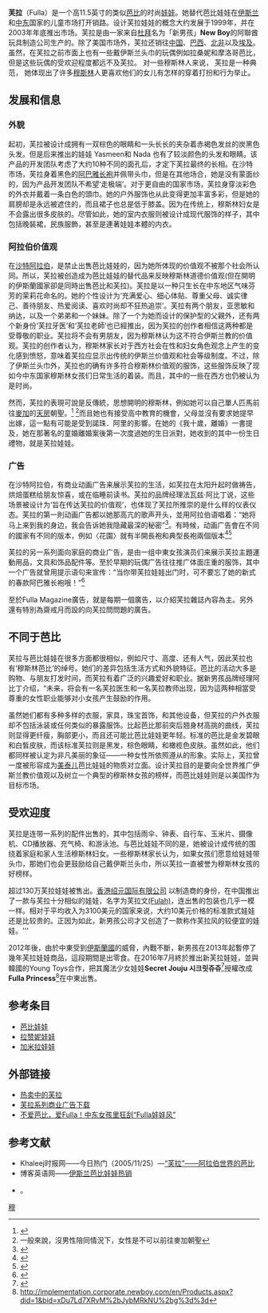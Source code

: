 '''芙拉'''（Fulla）是一个高11.5英寸的类似[[芭比娃娃|芭比]]的时尚[[玩偶|娃娃]]。她替代芭比娃娃在[[伊斯兰|伊斯兰]]和[[中东|中东]]国家的儿童市场打开销路。设计芙拉娃娃的概念大约发展于1999年，并在2003年年底推出市场。芙拉是由一家来自[[杜拜|杜拜]]名为「新男孩」'''New Boy'''的阿聯酋玩具制造公司生产的。除了美国市场外，芙拉还销往[[中国|中国]]、[[巴西|巴西]]、[[北非|北非]]以及[[埃及|埃及]]。虽然，在芙拉之前市面上也有一些戴伊斯兰头巾的玩偶例如拉桑妮和摩洛哥芭比， 但是这些玩偶的受欢迎程度都远不及芙拉。 对一些穆斯林人来说， 芙拉是一种典范， 她体现出了许多[[穆斯林|穆斯林]]人更喜欢他们的女儿有怎样的穿着打扮和行为举止。


== 发展和信息 ==
=== 外貌 ===
起初，芙拉被设计成拥有一双棕色的眼睛和一头长长的夹杂着赤褐色发丝的炭黑色头发。但是后来推出的娃娃 Yasmeen和 Nada 也有了较淡颜色的头发和眼睛。该产品的开发团队考虑了大约10种不同的面孔后，才定下芙拉最终的长相。在沙特市场，芙拉身着黑色的[[阿巴雅长袍|阿巴雅长袍]]并佩带头巾，但是在其他场合，她是没有蒙面纱的，因为产品开发团队不希望‘走极端’。对于更自由的国家市场，芙拉身穿淡彩色的外衣并戴着一条白色的頭巾。她的户外服饰也从此变得更加丰富多彩，但是她的肩膀却是永远被遮住的，而且裙子也总是低于膝盖。因为在传统上，穆斯林妇女是不会露出很多皮肤的。尽管如此，她的室内衣服则被设计成现代服饰的样子，其中包括晚裝裙，民族服飾，甚至是連著娃娃本體的内衣。

=== 阿拉伯价值观 ===
在[[沙特阿拉伯|沙特阿拉伯]]，是禁止出售芭比娃娃的，因为她所体现的价值观不被那个社会所认同。所以，芙拉被创造成为芭比娃娃的替代品来反映穆斯林道德价值观(但在開明的伊斯蘭國家卻是同時出售芭比和芙拉)。芙拉是以一种只生长在中东地区气味芬芳的茉莉花命名的。她的个性设计为‘充满爱心、细心体贴、尊重父母、诚实律己、善待朋友、热爱阅读、喜欢时尚却不狂热追崇’。芙拉有两个朋友，亚思敏和纳达，以及一个弟弟和一个妹妹。除了一个为她而设计的保护型的父親外，还有两个新身份‘芙拉牙医’和‘芙拉老師’也已經推出，因为芙拉的创作者相信这两种都是受尊敬的职业。芙拉将不会有男朋友，因为穆斯林认为这不符合伊斯兰教的价值观。芙拉的创作者认为，穆斯林家长对于西方社会在性和妇女角色观念上产生的变化感到愤怒，意味着芙拉应显示出传统的伊斯兰价值观和社会等级制度。不过，除了伊斯兰头巾外，芙拉也的确有许多符合穆斯林价值观的服饰，这些服饰反映了现如今中东国家穆斯林女孩们日常生活的着装。而且，其中的一些在西方也仍被认为是时尚。

然而，芙拉的表現可說是反傳統，思想開明的穆斯林，例如她可以自己單人匹馬前往[[麥加|麥加]]的[[天房|天房]]朝聖。<ref>{{Cite web |url=http://www.youtube.com/watch?v=27NrOKxCGGI |title=存档副本 |access-date=2013-05-05 |archive-date=2021-03-16 |archive-url=https://web.archive.org/web/20210316094418/https://www.youtube.com/watch?v=27NrOKxCGGI |dead-url=no }}</ref> <ref>一般來說，沒男性陪同情況下，女性是不可以前往麥加朝聖</ref>而且她也有接受高中教育的機會，父母並沒有要求她提早出嫁，這一點有可能是受到諾珠．阿里的影響。在她的《我十歲，離婚》一書提及，她在那著名的童婚離婚案後第一次度過她的生日派對，她收到的其中一份生日禮物，就是芙拉娃娃。

=== 广告 ===
在沙特阿拉伯，有商业动画广告来展示芙拉的生活，如芙拉在太阳升起时做祷告，烘焙蛋糕给朋友惊喜，或在临睡前读书。芙拉的品牌经理法瓦兹·阿比丁说，这些场景被设计为‘旨在传达芙拉的价值观’，也体现了芙拉所推崇的是什么样的仪表仪态。芙拉的第一則动画广告都以她那高亢的歌声开头，並用阿拉伯语唱着：“她将马上来到我的身边，我会告诉她我隐藏最深的秘密”<ref>{{Cite web |url=https://www.youtube.com/watch?v=24oR8uG_BmI |title=存档副本 |access-date=2014-03-22 |archive-date=2020-11-07 |archive-url=https://web.archive.org/web/20201107101326/https://www.youtube.com/watch?v=24oR8uG_BmI |dead-url=no }}</ref>。有時候，动画广告會在不同的國家有不同的版本，例如〈花園〉就有半開長袍和典型長袍兩個版本<ref>{{Cite web |url=https://www.youtube.com/watch?v=Kcm7pctf2Js |title=存档副本 |access-date=2014-03-22 |archive-date=2014-07-19 |archive-url=https://web.archive.org/web/20140719012550/https://www.youtube.com/watch?v=Kcm7pctf2Js |dead-url=no }}</ref><ref>{{Cite web |url=https://www.youtube.com/watch?v=CFITLSCtEwo |title=存档副本 |access-date=2014-03-22 |archive-date=2014-07-19 |archive-url=https://web.archive.org/web/20140719003941/https://www.youtube.com/watch?v=CFITLSCtEwo |dead-url=no }}</ref>

芙拉的另一系列面向家庭的商业广告，是由一组中東女孩演员们来展示芙拉主題運動用品，文具和饰品配件等。至於早期的玩偶广告往往推广体面庄重的服饰，其中一个广告就曾用提示语句来宣传：“当你带芙拉娃娃出门时，可不要忘了她的新式的春款阿巴雅长袍哦！”<ref>{{Cite web |url=https://www.youtube.com/watch?v=K8-uj0orqro |title=存档副本 |access-date=2014-03-22 |archive-date=2016-03-17 |archive-url=https://web.archive.org/web/20160317050555/https://www.youtube.com/watch?v=K8-uj0orqro |dead-url=no }}</ref>

至於Fulla Magazine廣告，就是每期一個廣告，以介紹芙拉雜誌內容為主。另外還有特別為齋戒月而設的向芙拉問問題的廣告。

== 不同于芭比 ==
芙拉与芭比娃娃在很多方面都很相似，例如尺寸、高度、还有人气，因此芙拉也有‘穆斯林芭比’的绰号。她们的差异包括生活方式和外貌特征。芭比的活动大多是购物、与朋友打发时间，而芙拉有着广泛的兴趣爱好和职业。据新男孩品牌经理阿比丁介绍，“未来，将会有一名芙拉医生和一名芙拉教师出现，因为這两种相當受尊重的女性职业能够对小女孩产生鼓励的作用。

虽然她们都有多种多样的衣服，家具，珠宝首饰，和其他设备，但芙拉的户外衣服却不包括泳装或任何类似的暴露服饰。比起芭比那前突后翘身材高挑的曲线，芙拉则显得更纤瘦，胸部更小，而且还可能比芭比娃娃更年轻。标准的芭比是金发碧眼和白皙皮肤，而该标准芙拉则是黑发，棕色眼睛，和橄榄色皮肤。虽然如此，他们都同样被认定为非凡美丽的象征——一种女性所依照遵从的形象。实际上，芙拉曾一度被形容成为[[美泰儿|美泰儿]]芭比娃娃的物质对立面。设计芙拉目的是要向全世界推广伊斯兰教价值观以及树立一个典型的穆斯林女孩的榜样，而芭比娃娃则是以美国作为目标市场。

== 受欢迎度 ==
芙拉是连带一系列的配件出售的，其中包括雨伞、钟表、自行车、玉米片、摄像机、CD播放器、充气椅、和游泳池。与芭比娃娃不同的是，她被设计成传统的围绕着家庭和家人生活穆斯林妇女。一些穆斯林家长认为，如果女孩们愿意给娃娃带头巾，那她们也会更鼓励给自己戴伊斯兰头巾，所以芙拉一直被誉为穆斯林女孩的好榜样。

超过130万芙拉娃娃被售出。[http://www.made-in-china.com/import-export/HnQEmRpCxxJlprofile1/SAIF-Enterprise-H-K-Limited.html 香港绍元国际有限公司] {{Wayback|url=http://www.made-in-china.com/import-export/HnQEmRpCxxJlprofile1/SAIF-Enterprise-H-K-Limited.html |date=20080923223136 }}以制造商的身份，在中国推出了一款与芙拉十分相似的娃娃，名字为芙拉文[https://web.archive.org/web/20080307101440/http://www.made-in-china.com/china-products/productviewXxmnMBGEoJgY/Fulah-Doll-60343-.html (Fulah)]，连出售的包装也几乎一模一样。相对于平均收入为3100美元的国家来说，大约10美元价格的标准款式娃娃还是比较贵的。正因为如此，新男孩公司才又创造了一款称作芙拉风的较便宜的娃娃。'''

2012年後，由於中東受到[[伊斯蘭國|伊斯蘭國]]的威脅，內戰不斷，新男孩在2013年起暫停了幾年芙拉娃娃商品，這段期間是出零食。在2016年7月終於推出新芙拉娃娃，並與韓國的Young Toys合作，把其魔法少女娃娃'''Secret Jouju 시크릿쥬쥬'''<ref>{{Cite web |url=http://youngtoys.co.kr/board/bbs/board.php?bo_table=PRO_JOUJU |title=存档副本 |access-date=2016-07-22 |archive-url=https://web.archive.org/web/20160620002857/http://youngtoys.co.kr/board/bbs/board.php?bo_table=PRO_JOUJU |archive-date=2016-06-20 |dead-url=yes }}</ref>授權改成'''Fulla Princess'''<ref>http://implementation.corporate.newboy.com/en/Products.aspx?did=1&bid=xDu7Ld7XRvM%2bJybMRkNU%2bg%3d%3d{{dead link|date=2018年4月 |bot=InternetArchiveBot |fix-attempted=yes }}</ref>在中東出售。

== 参考条目 ==
*[[芭比娃娃|芭比娃娃]]
*[http://news.sina.com.cn/w/2003-10-12/0917902566s.shtml 拉赞妮娃娃] {{Wayback|url=http://news.sina.com.cn/w/2003-10-12/0917902566s.shtml |date=20160304122022 }}
*[[加米拉娃娃|加米拉娃娃]]


== 外部链接 ==
*[http://www.halalco.com/fulla_dolls.html 热卖中的芙拉] {{Wayback|url=http://www.halalco.com/fulla_dolls.html |date=20210422080742 }}
*[https://web.archive.org/web/20080311043137/http://www.fulla.us/tvads.htm 芙拉系列商业广告下载]
*[https://web.archive.org/web/20090517001220/http://www.jfdaily.com/gb/node2/node9140/node43355/node43909/node44625/userobject1ai1078900.html 不爱芭比，爱Fulla！中东女孩里狂刮“Fulla娃娃风”]


== 参考文献 ==
*Khaleej时报网——今日热门（2005/11/25）—[http://www.khaleejtimes.com/DisplayArticle.asp?xfile=data/todaysfeatures/2005/November/todaysfeatures_November54.xml&section=todaysfeatures “芙拉”——阿拉伯世界的芭比] {{Wayback|url=http://www.khaleejtimes.com/DisplayArticle.asp?xfile=data%2Ftodaysfeatures%2F2005%2FNovember%2Ftodaysfeatures_November54.xml&section=todaysfeatures |date=20061108100924 }}
*博客英语网——[http://www.ensalon.com/enradio/ennews/newsbroadcast/200701/69087.html 伊斯兰芭比娃娃热销]{{dead link|date=2018年4月 |bot=InternetArchiveBot |fix-attempted=yes }}
*{{en}}{{Cite news|author=Susan Taylor Martin|date=2005-05-15|title=“The doll that has everything - almost”|url=http://www.sptimes.com/2005/05/15/Floridian/The_doll_that_has_eve.shtml|publisher=坦帕灣時報－[[聖彼德斯堡_(佛羅里達州)|聖彼德斯堡 (佛羅里達州)]]|quote='''Fulla''',……in just 18 months she has become the hottest-selling doll in the Middle East.|accessdate=2012-05-10|archive-date=2017-10-26|archive-url=https://web.archive.org/web/20171026183051/http://www.sptimes.com/2005/05/15/Floridian/The_doll_that_has_eve.shtml|dead-url=no}}。
{{Reflist}}

[[Category:芭比娃娃|穆]]